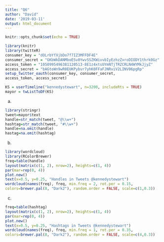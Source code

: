 ```yaml
---
title: "Q6"
author: "David"
date: '2019-03-11'
output: html_document
---
```


```r
knitr::opts_chunk$set(echo = TRUE)
```

```r
library(knitr)
library(twitteR)
consumer_key = "dOLrbYfXjbDo7f7IZ3MFFDF4E"
consumer_secret = "GKbWkDANMboESv0YwvSSZKWivvbIyEzhzZxroDIODY1thrk0Gz"
access_token = "1050995496381120513-8E1z4xtsUYmNTjTRZCRLN4WYMkJjyZ"
access_secret = "bAGtoWn9wR0EUKPybvr7yhK0FFaFJNRviV2LINV06pgRp"
setup_twitter_oauth(consumer_key, consumer_secret,
access_token, access_secret)
```

```r
KS = userTimeline("kennedystewart", n=3200, includeRts = TRUE)
mayor = twListToDF(KS)
```

a.
```r
library(stringr)
tweet=mayor$text
handle=str_match(tweet, "@\\w+")
hashtag=str_match(tweet, "#\\w+")
handle=na.omit(handle)
hastag=na.omit(hashtag)
```

b.
```r
library(wordcloud)
library(RColorBrewer)
freq=table(handle)
layout(matrix(c(1, 2), nrow=2), heights=c(1, 4))
par(mar=rep(0, 4))
plot.new()
text(x=0.5, y=0.25, "Handles in Tweets @kennedystewart")
wordcloud(names(freq), freq, min.freq = 2, rot.per = 0.15,
colors=brewer.pal(8, "Dark2"), random.order = FALSE, scale=c(1,0.3))
```

c.
```r
freq=table(hashtag)
layout(matrix(c(1, 2), nrow=2), heights=c(1, 4))
par(mar=rep(0, 4))
plot.new()
text(x=0.5, y=0.25, "Hashtags in Tweets @kennedystewart")
wordcloud(names(freq), freq, min.freq = 1, rot.per = 0.35,
colors=brewer.pal(8, "Dark2"), random.order = FALSE, scale=c(4,0.3))
```